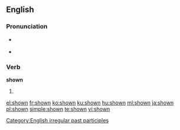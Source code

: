 ==English==

{{rank|mighty|Hart|social|923|shown|escape|Mr|shot}}

===Pronunciation===
* {{a|US}} {{IPA|/'ʃoʊ̪n/}}
* {{audio|en-us-shown.ogg|Audio (US)}}
*: {{rhymes|əʊn}}

===Verb===
'''shown'''

# {{past participle of|[[show]]}}

[[Category:English irregular past participles]]

[[el:shown]]
[[fr:shown]]
[[ko:shown]]
[[ku:shown]]
[[hu:shown]]
[[ml:shown]]
[[ja:shown]]
[[pl:shown]]
[[simple:shown]]
[[te:shown]]
[[vi:shown]]